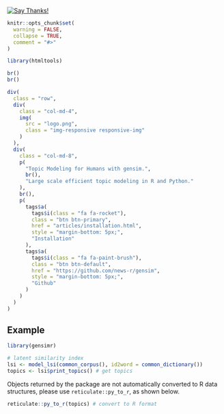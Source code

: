 <!-- badges go here -->
[![Say Thanks!](https://img.shields.io/badge/Say%20Thanks-!-1EAEDB.svg)](https://saythanks.io/to/JohnCoene)

```r
knitr::opts_chunk$set(
  warning = FALSE,
  collapse = TRUE,
  comment = "#>"
)

library(htmltools)
```

```r
br()
br()

div(
  class = "row",
  div(
    class = "col-md-4",
    img(
      src = "logo.png",
      class = "img-responsive responsive-img"
    )
  ),
  div(
    class = "col-md-8",
    p(
      "Topic Modeling for Humans with gensim.",
      br(),
      "Large scale efficient topic modeling in R and Python."
    ),
    br(),
    p(
      tags$a(
        tags$i(class = "fa fa-rocket"),
        class = "btn btn-primary",
        href = "articles/installation.html",
        style = "margin-bottom: 5px;",
        "Installation"
      ),
      tags$a(
        tags$i(class = "fa fa-paint-brush"),
        class = "btn btn-default",
        href = "https://github.com/news-r/gensim",
        style = "margin-bottom: 5px;",
        "Github"
      )
    )
  )
)
```

## Example

```r
library(gensimr)

# latent similarity index
lsi <- model_lsi(common_corpus(), id2word = common_dictionary())
topics <- lsi$print_topics() # get topics
```

Objects returned by the package are not automatically converted to R data structures, please use `reticulate::py_to_r`, as shown below.

```r
reticulate::py_to_r(topics) # convert to R format
```
